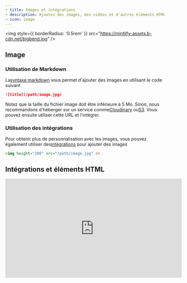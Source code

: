 ```yaml
---
- title: Images et intégrations
- description: Ajoutez des images, des vidéos et d'autres éléments HTML
- icon: image
---
```


<img style={{ borderRadius: '0.5rem' }} src="https://mintlify-assets.b-cdn.net/bigbend.jpg" />

## Image

### Utilisation de Markdown

La[syntaxe markdown](https://www.markdownguide.org/basic-syntax/#images) vous permet d'ajouter des images en utilisant le code suivant

```md
![title](/path/image.jpg)
```

Notez que la taille du fichier image doit être inférieure à 5 Mo. Sinon, nous recommandons d'héberger sur un service comme[Cloudinary](https://cloudinary.com/) ou[S3](https://aws.amazon.com/s3/). Vous pouvez ensuite utiliser cette URL et l'intégrer.

### Utilisation des intégrations

Pour obtenir plus de personnalisation avec les images, vous pouvez également utiliser des[intégrations](/writing-content/embed) pour ajouter des images

```html
<img height="200" src="/path/image.jpg" />
```

## Intégrations et éléments HTML

<iframe width="560" height="315" src="https://www.youtube.com/embed/4KzFe50RQkQ" title="Lecteur vidéo YouTube" frameBorder="0" allow="accelerometer; autoplay; clipboard-write; encrypted-media; gyroscope; picture-in-picture" allowFullScreen style={{ width: '100%', borderRadius: '0.5rem' }} />

<br />

<Tip>
  Mintlify prend en charge les[balises HTML en Markdown](https://www.markdownguide.org/basic-syntax/#html). C'est utile si vous préférez les balises HTML à la syntaxe Markdown, et vous permet de créer une documentation avec une flexibilité infinie.
</Tip>

### iFrames

Charge une autre page HTML dans le document. Le plus souvent utilisé pour intégrer des vidéos.

```html
<iframe src="https://www.youtube.com/embed/4KzFe50RQkQ"> </iframe>
```
